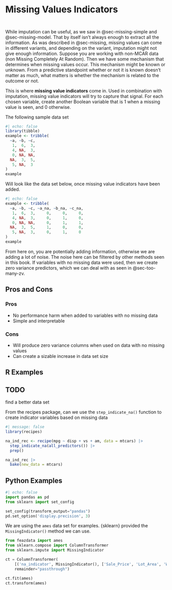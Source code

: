 # Missing Values Indicators {#sec-missing-indicator}

::: {style="visibility: hidden; height: 0px;"}
## Missing Values Indicators
:::

While imputation can be useful, as we saw in @sec-missing-simple and @sec-missing-model. That by itself isn't always enough to extract all the information. As was described in @sec-missing, missing values can come in different variants, and depending on the variant, imputation might not give enough information. Suppose you are working with non-MCAR data (non Missing Completely At Random). Then we have some mechanism that determines when missing values occur. This mechanism might be known or unknown. From a predictive standpoint whether or not it is known doesn't matter as much, what matters is whether the mechanism is related to the outcome or not.

This is where **missing value indicators** come in. Used in combination with imputation, missing value indicators will try to capture that signal. For each chosen variable, create another Boolean variable that is 1 when a missing value is seen, and 0 otherwise.

The following sample data set

```r
#| echo: false
library(tibble)
example <- tribble(
  ~a, ~b, ~c,
   1,  6,  3,
   4, NA,  3,
   0, NA, NA,
  NA,  3,  5,
   5, NA,  3
)
example
```

Will look like the data set below, once missing value indicators have been added.

```r
#| echo: false
example <- tribble(
  ~a, ~b, ~c, ~a_na, ~b_na, ~c_na,
   1,  6,  3,     0,     0,     0,
   4, NA,  3,     0,     1,     0,
   0, NA, NA,     0,     1,     1,
  NA,  3,  5,     1,     0,     0,
   5, NA,  3,     0,     1,     0
)
example
```

From here on, you are potentially adding information, otherwise we are adding a lot of noise. The noise here can be filtered by other methods seen in this book. If variables with no missing data were used, then we create zero variance predictors, which we can deal with as seen in @sec-too-many-zv.

## Pros and Cons

### Pros

- No performance harm when added to variables with no missing data
- Simple and interpretable

### Cons

- Will produce zero variance columns when used on data with no missing values
- Can create a sizable increase in data set size

## R Examples

::: {.callout-caution}
# TODO

find a better data set
:::

From the recipes package, can we use the `step_indicate_na()` function to create indicator variables based on missing data

```r
#| message: false
library(recipes)

na_ind_rec <- recipe(mpg ~ disp + vs + am, data = mtcars) |>
  step_indicate_na(all_predictors()) |>
  prep()
```

```r
na_ind_rec |>
  bake(new_data = mtcars)
```

## Python Examples

```python
#| echo: false
import pandas as pd
from sklearn import set_config

set_config(transform_output="pandas")
pd.set_option('display.precision', 3)
```

We are using the `ames` data set for examples. {sklearn} provided the `MissingIndicator()` method we can use.

```python
from feazdata import ames
from sklearn.compose import ColumnTransformer
from sklearn.impute import MissingIndicator

ct = ColumnTransformer(
    [('na_indicator', MissingIndicator(), ['Sale_Price', 'Lot_Area', 'Wood_Deck_SF',  'Mas_Vnr_Area'])], 
    remainder="passthrough")

ct.fit(ames)
ct.transform(ames)
```
